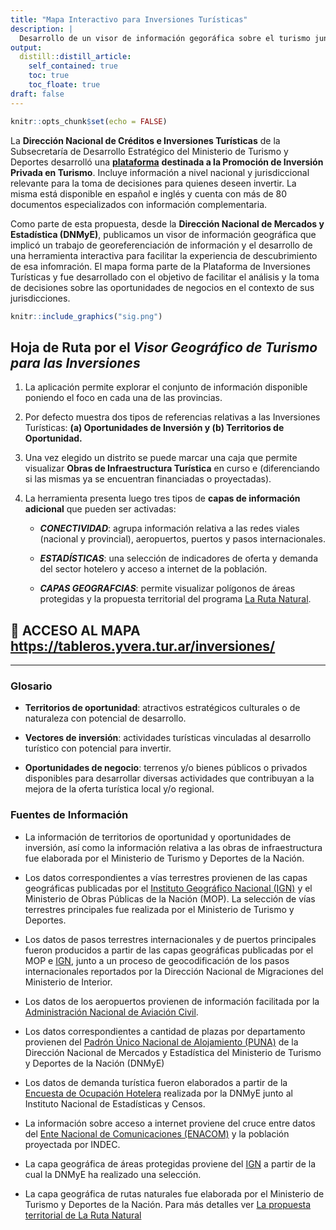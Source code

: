 ```yaml
---
title: "Mapa Interactivo para Inversiones Turísticas"
description: |
  Desarrollo de un visor de información gegoráfica sobre el turismo junto a oportunidades de negocio geolocalizadas para la toma de decisiones de inversión.
output:
  distill::distill_article:
    self_contained: true
    toc: true
    toc_floate: true
draft: false
---
```


```r
knitr::opts_chunk$set(echo = FALSE)
```

La **Dirección Nacional de Créditos e Inversiones Turísticas** de la Subsecretaría de Desarrollo Estratégico del Ministerio de Turismo y Deportes desarrolló una [**plataforma**](http://inversionesturisticas.tur.ar/) **destinada a la Promoción de Inversión Privada en Turismo**. Incluye información a nivel nacional y jurisdiccional relevante para la toma de decisiones para quienes deseen invertir. La misma está disponible en español e inglés y cuenta con más de 80 documentos especializados con información complementaria.

Como parte de esta propuesta, desde la **Dirección Nacional de Mercados y Estadística (DNMyE)**, publicamos un visor de información geográfica que implicó un trabajo de georeferenciación de información y el desarrollo de una herramienta interactiva para facilitar la experiencia de descubrimiento de esa infomración. El mapa forma parte de la Plataforma de Inversiones Turísticas y fue desarrollado con el objetivo de facilitar el análisis y la toma de decisiones sobre las oportunidades de negocios en el contexto de sus jurisdicciones.

```r

knitr::include_graphics("sig.png")

```

## Hoja de Ruta por el *Visor Geográfico de Turismo para las Inversiones*

1.  La aplicación permite explorar el conjunto de información disponible poniendo el foco en cada una de las provincias.

2.  Por defecto muestra dos tipos de referencias relativas a las Inversiones Turísticas: **(a) Oportunidades de Inversión y (b) Territorios de Oportunidad.**

3.  Una vez elegido un distrito se puede marcar una caja que permite visualizar **Obras de Infraestructura Turística** en curso e (diferenciando si las mismas ya se encuentran financiadas o proyectadas).

4.  La herramienta presenta luego tres tipos de **capas de información adicional** que pueden ser activadas:

    -   ***CONECTIVIDAD***: agrupa información relativa a las redes viales (nacional y provincial), aeropuertos, puertos y pasos internacionales.\

    -   ***ESTADÍSTICAS***: una selección de indicadores de oferta y demanda del sector hotelero y acceso a internet de la población.\

    -   ***CAPAS GEOGRAFCIAS***: permite visualizar polígonos de áreas protegidas y la propuesta territorial del programa [La Ruta Natural](https://larutanatural.gob.ar/).

## 🔗 ACCESO AL MAPA <https://tableros.yvera.tur.ar/inversiones/>

------------------------------------------------------------------------

### Glosario

-   **Territorios de oportunidad**: atractivos estratégicos culturales o de naturaleza con potencial de desarrollo.

-   **Vectores de inversión**: actividades turísticas vinculadas al desarrollo turístico con potencial para invertir.

-   **Oportunidades de negocio**: terrenos y/o bienes públicos o privados disponibles para desarrollar diversas actividades que contribuyan a la mejora de la oferta turística local y/o regional.

### Fuentes de Información

-   La información de territorios de oportunidad y oportunidades de inversión, así como la información relativa a las obras de infraestructura fue elaborada por el Ministerio de Turismo y Deportes de la Nación.

-   Los datos correspondientes a vías terrestres provienen de las capas geográficas publicadas por el [Instituto Geográfico Nacional (IGN)](https://www.ign.gob.ar/NuestrasActividades/InformacionGeoespacial/CapasSIG) y el Ministerio de Obras Públicas de la Nación (MOP). La selección de vías terrestres principales fue realizada por el Ministerio de Turismo y Deportes.

-   Los datos de pasos terrestres internacionales y de puertos principales fueron producidos a partir de las capas geográficas publicadas por el MOP e [IGN](https://www.ign.gob.ar/NuestrasActividades/InformacionGeoespacial/CapasSIG), junto a un proceso de geocodificación de los pasos internacionales reportados por la Dirección Nacional de Migraciones del Ministerio de Interior.

-   Los datos de los aeropuertos provienen de información facilitada por la [Administración Nacional de Aviación Civil](https://datos.anac.gob.ar/estadisticas/).

-   Los datos correspondientes a cantidad de plazas por departamento provienen del [Padrón Único Nacional de Alojamiento (PUNA)](https://tableros.yvera.tur.ar/puna/) de la Dirección Nacional de Mercados y Estadística del Ministerio de Turismo y Deportes de la Nación (DNMyE)

-   Los datos de demanda turística fueron elaborados a partir de la [Encuesta de Ocupación Hotelera](https://tableros.yvera.tur.ar/eoh.html) realizada por la DNMyE junto al Instituto Nacional de Estadísticas y Censos.

-   La información sobre acceso a internet proviene del cruce entre datos del [Ente Nacional de Comunicaciones (ENACOM)](https://datosabiertos.enacom.gob.ar/home) y la población proyectada por INDEC.

-   La capa geográfica de áreas protegidas proviene del [IGN](https://www.ign.gob.ar/NuestrasActividades/InformacionGeoespacial/CapasSIG) a partir de la cual la DNMyE ha realizado una selección.

-   La capa geográfica de rutas naturales fue elaborada por el Ministerio de Turismo y Deportes de la Nación. Para más detalles ver [La propuesta territorial de La Ruta Natural](https://tableros.yvera.tur.ar/recursos/biblioteca/propuesta_territorial_lrn.pdf)
